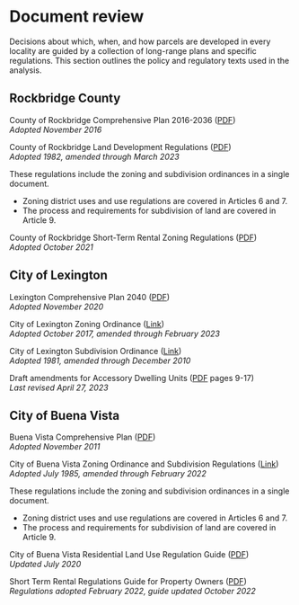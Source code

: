 # Document review {.unnumbered}

Decisions about which, when, and how parcels are developed in every locality are guided by a collection of long-range plans and specific regulations. This section outlines the policy and regulatory texts used in the analysis.

## Rockbridge County

County of Rockbridge Comprehensive Plan 2016-2036 ([PDF](https://www.co.rockbridge.va.us/DocumentCenter/View/1301/Rockbridge-Comp-Plan-2016?bidId=))  
*Adopted November 2016*
 
County of Rockbridge Land Development Regulations ([PDF](https://www.co.rockbridge.va.us/DocumentCenter/View/240/LDR?bidId=]))  
*Adopted 1982, amended through March 2023*
 
These regulations include the zoning and subdivision ordinances in a single document.

- Zoning district uses and use regulations are covered in Articles 6 and 7.
- The process and requirements for subdivision of land are covered in Article 9.

County of Rockbridge Short-Term Rental Zoning Regulations ([PDF](https://www.co.rockbridge.va.us/DocumentCenter/View/2797/Short-Term-Zoning-Regulations]))  
*Adopted October 2021*

## City of Lexington

Lexington Comprehensive Plan 2040 ([PDF](https://www.lexingtonva.gov/home/showpublisheddocument/1496/637661126752770000))  
*Adopted November 2020*

City of Lexington Zoning Ordinance ([Link](https://ecode360.com/9735726))  
*Adopted October 2017, amended through February 2023*

City of Lexington Subdivision Ordinance ([Link](https://ecode360.com/9734671))  
*Adopted 1981, amended through December 2010*

Draft amendments for Accessory Dwelling Units ([PDF](https://www.lexingtonva.gov/home/showpublisheddocument/2732/638176869976465746) pages 9-17)  
*Last revised April 27, 2023*

## City of Buena Vista

Buena Vista Comprehensive Plan ([PDF](https://www.buenavistava.org/wp-content/uploads/2020/12/2012-Viewpoints-Buena-Vista-Comprehensive-Plan.pdf))  
*Adopted November 2011*

City of Buena Vista Zoning Ordinance and Subdivision Regulations ([Link](https://library.municode.com/va/buena_vista/codes/code_of_ordinances?nodeId=PTIIILADERE))  
*Adopted July 1985, amended through February 2022*

These regulations include the zoning and subdivision ordinances in a single document.

- Zoning district uses and use regulations are covered in Articles 6 and 7.
- The process and requirements for subdivision of land are covered in Article 9.

City of Buena Vista Residential Land Use Regulation Guide ([PDF](https://www.buenavistava.org/wp-content/uploads/2020/07/RRRGuide_20200710.pdf))  
*Updated July 2020*

Short Term Rental Regulations Guide for Property Owners ([PDF](https://www.buenavistava.org/wp-content/uploads/2021/03/STR-owner-guide-20221031.pdf))  
*Regulations adopted February 2022, guide updated October 2022*